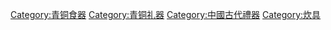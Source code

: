 [[Category:青铜食器|Category:青铜食器]]
[[Category:青铜礼器|Category:青铜礼器]]
[[Category:中國古代禮器|Category:中國古代禮器]]
[[Category:炊具|Category:炊具]]